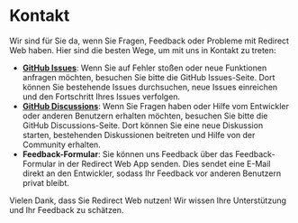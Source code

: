 # Kontakt

Wir sind für Sie da, wenn Sie Fragen, Feedback oder Probleme mit Redirect Web haben. Hier sind die besten Wege, um mit uns in Kontakt zu treten:

- **[GitHub Issues](https://github.com/mshibanami/RedirectWeb/issues)**: Wenn Sie auf Fehler stoßen oder neue Funktionen anfragen möchten, besuchen Sie bitte die GitHub Issues-Seite. Dort können Sie bestehende Issues durchsuchen, neue Issues einreichen und den Fortschritt Ihres Issues verfolgen.
- **[GitHub Discussions](https://github.com/mshibanami/RedirectWeb/discussions)**: Wenn Sie Fragen haben oder Hilfe vom Entwickler oder anderen Benutzern erhalten möchten, besuchen Sie bitte die GitHub Discussions-Seite. Dort können Sie eine neue Diskussion starten, bestehenden Diskussionen beitreten und Hilfe von der Community erhalten.
- **Feedback-Formular**: Sie können uns Feedback über das Feedback-Formular in der Redirect Web App senden. Dies sendet eine E-Mail direkt an den Entwickler, sodass Ihr Feedback vor anderen Benutzern privat bleibt.

Vielen Dank, dass Sie Redirect Web nutzen! Wir wissen Ihre Unterstützung und Ihr Feedback zu schätzen.